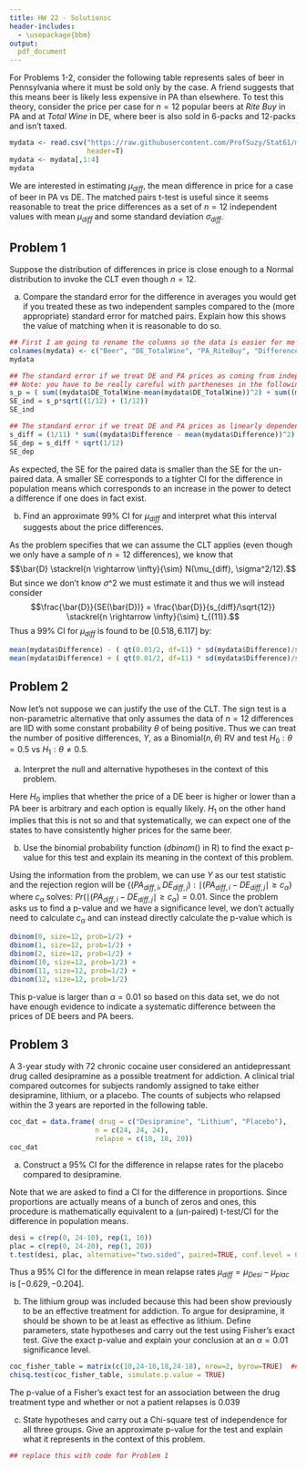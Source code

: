 ```yaml
---
title: HW 22 - Solutionsc
header-includes:
  - \usepackage{bbm}
output:
  pdf_document
---
```



For Problems 1-2, consider the following table represents sales of beer in Pennsylvania where it must be sold only by the case. A friend suggests that this means beer is likely less expensive in PA than elsewhere. To test this theory, consider the price per case for $n=12$ popular beers at *Rite Buy* in PA and at *Total Wine* in DE, where beer is also sold in 6-packs and 12-packs and isn't taxed. 


```r
mydata <- read.csv("https://raw.githubusercontent.com/ProfSuzy/Stat61/main/beer_data_2005.csv", 
                   header=T)
mydata <- mydata[,1:4]
mydata
```


We are interested in estimating $\mu_{diff}$, the mean difference in price for a case of beer in PA vs DE. The matched pairs t-test is useful since it seems reasonable to treat the price differences as a set of $n=12$ independent values with mean $\mu_{diff}$ and some standard deviation $\sigma_{diff}$.



## Problem 1 

Suppose the distribution of differences in price is close enough to a Normal distribution to invoke the CLT even though $n=12$. 

(a)  Compare the standard error for the difference in averages you would get if you treated these as two independent samples compared to the (more appropriate) standard error for matched pairs. Explain how this shows the value of matching when it is reasonable to do so. 

```r
## First I am going to rename the columns so the data is easier for me to work with:
colnames(mydata) <- c("Beer", "DE_TotalWine", "PA_RiteBuy", "Difference")
mydata

## The standard error if we treat DE and PA prices as coming from independent populations is s_p*sqrt(1/12 + 1/12)
## Note: you have to be really careful with partheneses in the following code 
s_p = ( sum((mydata$DE_TotalWine-mean(mydata$DE_TotalWine))^2) + sum((mydata$PA_RiteBuy-mean(mydata$PA_RiteBuy))^2) ) / 12+12-2
SE_ind = s_p*sqrt((1/12) + (1/12))
SE_ind

## The standard error if we treat DE and PA prices as linearly dependent is s_diff * sqrt(1/12)
s_diff = (1/11) * sum((mydata$Difference - mean(mydata$Difference))^2)
SE_dep = s_diff * sqrt(1/12)
SE_dep
```
As expected, the SE for the paired data is smaller than the SE for the un-paired data. A smaller SE corresponds to a tighter CI for the difference in population means which corresponds to an increase in the power to detect a difference if one does in fact exist. 


(b)  Find an approximate $99\%$ CI for $\mu_{diff}$ and interpret what this interval suggests about the price differences. 
 
As the problem specifies that we can assume the CLT applies (even though we only have a sample of $n=12$ differences), we know that 
$$\bar{D} \stackrel{n \rightarrow \infty}{\sim} N(\mu_{diff}, \sigma^2/12).$$
But since we don't know $\sigma$^2 we must estimate it and thus we will instead consider 
$$\frac{\bar{D}}{SE(\bar{D})} = \frac{\bar{D}}{s_{diff}/\sqrt{12}} \stackrel{n \rightarrow \infty}{\sim} t_{(11)}.$$
Thus a $99\%$ CI for $\mu_{diff}$ is found to be $[0.518, 6.117]$ by: 
```r
mean(mydata$Difference) - ( qt(0.01/2, df=11) * sd(mydata$Difference)/sqrt(12)  )
mean(mydata$Difference) + ( qt(0.01/2, df=11) * sd(mydata$Difference)/sqrt(12)  )
```



\pagebreak 
## Problem 2 

Now let's not suppose we can justify the use of the CLT. The sign test is a non-parametric alternative that only assumes the data of $n=12$ differences are IID with some constant probability $\theta$ of being positive. Thus we can treat the number of positive differences, $Y$, as a Binomial$(n, \theta)$ RV and test $H_0: \theta=0.5$ vs $H_1: \theta \neq 0.5$. 

(a) Interpret the null and alternative hypotheses in the context of this problem. 

Here $H_0$ implies that whether the price of a DE beer is higher or lower than a PA beer is arbitrary and each option is equally likely. $H_1$ on the other hand implies that this is not so and that systematically, we can expect one of the states to have consistently higher prices for the same beer. 


(b) Use the binomial probability function ($dbinom()$ in R) to find the exact p-value for this test and explain its meaning in the context of this problem. 

Using the information from the problem, we can use $Y$ as our test statistic and the rejection region will be $\{(PA_{diff,i},DE_{diff,j}) :  \mid (PA_{diff,i} - DE_{diff,j} \mid \geq c_{\alpha} \}$ where $c_{\alpha}$ solves: $Pr( \mid (PA_{diff,i} - DE_{diff,j} \mid \geq c_{\alpha}) = 0.01$. Since the problem asks us to find a p-value and we have a significance level, we don't actually need to calculate $c_{\alpha}$ and can instead directly calculate the p-value which is  
\begin{align*}
Pr( \mid (PA_{diff,i} - DE_{diff,j} \mid \geq 10 \mid H_0: \theta = 1/2) &= Pr( \mid d_i \mid \geq 10 \mid H_0: \theta = 1/2) \\
&= Pr(Y \leq 2 \mid H_0: \theta = 1/2) + Pr(Y \geq 10 \mid H_0: \theta = 1/2) \\ 
&= Pr(Y=0 \mid H_0: \theta = 1/2) + Pr(Y=1 \mid H_0: \theta = 1/2) + Pr(Y=2 \mid H_0: \theta = 1/2) + \\
&\quad Pr(Y=10 \mid H_0: \theta = 1/2) + Pr(Y=11 \mid H_0: \theta = 1/2) + Pr(Y=12 \mid H_0: \theta = 1/2)
\end{align*}


```r
dbinom(0, size=12, prob=1/2) + 
dbinom(1, size=12, prob=1/2) + 
dbinom(2, size=12, prob=1/2) + 
dbinom(10, size=12, prob=1/2) + 
dbinom(11, size=12, prob=1/2) + 
dbinom(12, size=12, prob=1/2)
```

This p-value is larger than $\alpha = 0.01$ so based on this data set, we do not have enough evidence to indicate a systematic difference between the prices of DE beers and PA beers. 


\pagebreak 
## Problem 3 


A 3-year study with $72$ chronic cocaine user considered an antidepressant drug called desipramine as a possible treatment for addiction. A clinical trial compared outcomes for subjects randomly assigned to take either desipramine, lithium, or a placebo. The counts of subjects who relapsed within the 3 years are reported in the following table. 


```r
coc_dat = data.frame( drug = c("Desipramine", "Lithium", "Placebo"), 
                     n = c(24, 24, 24), 
                     relapse = c(10, 18, 20))
coc_dat 
```


(a) Construct a $95\%$ CI for the difference in relapse rates for the placebo compared to desipramine.

Note that we are asked to find a CI for the difference in proportions. Since proportions are actually means of a bunch of zeros and ones, this procedure is mathematically equivalent to a (un-paired) t-test/CI for the difference in population means. 

```r
desi = c(rep(0, 24-10), rep(1, 10))
plac = c(rep(0, 24-20), rep(1, 20))
t.test(desi, plac, alternative="two.sided", paired=TRUE, conf.level = 0.95)
```

Thus a $95\%$ CI for the difference in mean relapse rates $\mu_{diff} = \mu_{Desi} - \mu_{plac}$ is $[-0.629, -0.204]$. 


(b) The lithium group was included because this had been show previously to be an effective treatment for addiction. To argue for desipramine, it should be shown to be at least as effective as lithium. Define parameters, state hypotheses and carry out the test using Fisher's exact test. Give the exact p-value and explain your conclusion at an $\alpha = 0.01$ significance level. 

```r
coc_fisher_table = matrix(c(10,24-10,18,24-18), nrow=2, byrow=TRUE)  ## Desi is first row, Lithium is second row, relapse=TRUE is the first column, relapse=FALSE is the second column
chisq.test(coc_fisher_table, simulate.p.value = TRUE)
```
The p-value of a Fisher's exact test for an association between the drug treatment type and whether or not a patient relapses is $0.039$


(c) State hypotheses and carry out a Chi-square test of independence for all three groups. Give an approximate p-value for the test and explain what it represents in the context of this problem. 


```r
## replace this with code for Problem 1 
```